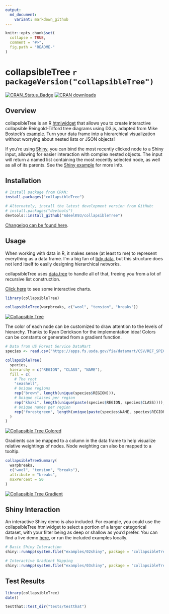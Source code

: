```yaml
---
output:
  md_document:
    variant: markdown_github
---
```


<!-- README.md is generated from README.Rmd. Please edit that file -->

```r
knitr::opts_chunk$set(
  collapse = TRUE,
  comment = "#>",
  fig.path = "README-"
)
```

# collapsibleTree `r packageVersion("collapsibleTree")`

[![CRAN_Status_Badge](http://www.r-pkg.org/badges/version/collapsibleTree)](https://cran.r-project.org/package=collapsibleTree) [![CRAN downloads](http://cranlogs.r-pkg.org/badges/data.tree)](https://cran.r-project.org/package=data.tree/)

## Overview

collapsibleTree is an R [htmlwidget](http://www.htmlwidgets.org/) that allows you to create interactive collapsible Reingold-Tilford tree diagrams using D3.js, adapted from Mike Bostock's [example](https://bl.ocks.org/mbostock/4339083). Turn your data frame into a hierarchical visualization without worrying about nested lists or JSON objects!
  
If you're using [Shiny](https://shiny.rstudio.com/), you can bind the most recently clicked node to a Shiny input, allowing for easier interaction with complex nested objects. The input will return a named list containing the most recently selected node, as well as all of its parents. See the [Shiny example](https://adeelk93.shinyapps.io/collapsibletree/) for more info.

## Installation

```r
# Install package from CRAN:
install.packages("collapsibleTree")

# Alternately, install the latest development version from GitHub:
# install.packages("devtools")
devtools::install_github("AdeelK93/collapsibleTree")
```

[Changelog can be found here](https://github.com/AdeelK93/collapsibleTree/releases).

## Usage

When working with data in R, it makes sense (at least to me) to represent everything as a data frame. I'm a big fan of [tidy data](https://cran.r-project.org/package=tidyr/vignettes/tidy-data.html), but this structure does not lend itself to easily designing hierarchical networks. 

collapsibleTree uses [data.tree](https://cran.r-project.org/package=data.tree/vignettes/data.tree.html) to handle all of that, freeing you from a lot of recursive list construction.

[Click here](https://adeelk93.github.io/collapsibleTree/) to see some interactive charts.

```r
library(collapsibleTree)

collapsibleTree(warpbreaks, c("wool", "tension", "breaks"))
```

[![Collapsible Tree](README-example-1.PNG)](https://adeelk93.github.io/collapsibleTree/)

The color of each node can be customized to draw attention to the levels of hierarchy. Thanks to Ryan Derickson for the implementation idea! Colors can be constants or generated from a gradient function.

```r
# Data from US Forest Service DataMart
species <- read.csv("https://apps.fs.usda.gov/fia/datamart/CSV/REF_SPECIES_GROUP.csv")

collapsibleTree(
  species,
  hierarchy = c("REGION", "CLASS", "NAME"), 
  fill = c(
    # The root
    "seashell",
    # Unique regions
    rep("brown", length(unique(species$REGION))),
    # Unique classes per region
    rep("khaki", length(unique(paste(species$REGION, species$CLASS)))),
    # Unique names per region
    rep("forestgreen", length(unique(paste(species$NAME, species$REGION))))
  )
)
```

[![Collapsible Tree Colored](README-example-2.png)](https://adeelk93.github.io/collapsibleTree/)

Gradients can be mapped to a column in the data frame to help visualize relative weightings of nodes. Node weighting can also be mapped to a tooltip.

```r
collapsibleTreeSummary(
  warpbreaks,
  c("wool", "tension", "breaks"),
  attribute = "breaks",
  maxPercent = 50
)
```

[![Collapsible Tree Gradient](README-example-3.PNG)](https://adeelk93.github.io/collapsibleTree/)

## Shiny Interaction

An interactive Shiny demo is also included. For example, you could use the collapsibleTree htmlwidget to select a portion of a larger categorical dataset, with your filter being as deep or shallow as you'd prefer. You can find a live demo [here](https://adeelk93.shinyapps.io/collapsibletree/), or run the included examples locally.

```r
# Basic Shiny Interaction
shiny::runApp(system.file("examples/02shiny", package = "collapsibleTree"))

# Interactive Gradient Mapping
shiny::runApp(system.file("examples/03shiny", package = "collapsibleTree"))
```

## Test Results

```r
library(collapsibleTree)
date()

testthat::test_dir("tests/testthat")
```
